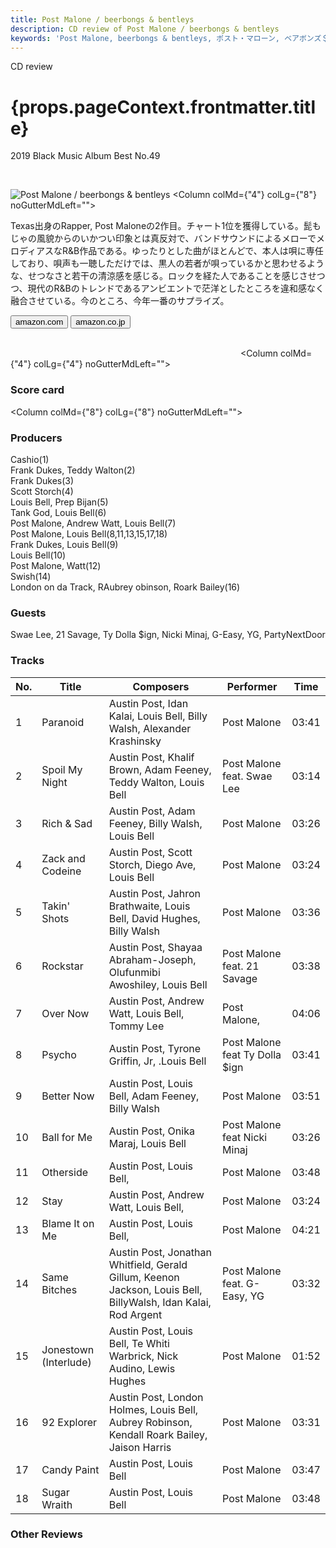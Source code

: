 ```yaml
---
title: Post Malone / beerbongs & bentleys
description: CD review of Post Malone / beerbongs & bentleys
keywords: 'Post Malone, beerbongs & bentleys, ポスト・マローン, ベアボンズ＄ベントレイズ'
---
```





<p className="largeP">CD review</p>
<h1 className="h1--no--margin">{props.pageContext.frontmatter.title}</h1>
<p className="largeP"><Link to="/best50/2018/">2019 Black Music Album Best No.49</Link></p>

<br/>
<Row  className="image-card-group">
	<Column colMd={"3"} colLg={"4"} noGutterMdLeft="">
       <ImageCard>

![Post Malone / beerbongs & bentleys](../../images/cd/postmalone1L.jpg) 
</ImageCard>
	</Column>
	<Column colMd={"4"} colLg={"8"} noGutterMdLeft="">
	  <p>
	    Texas出身のRapper, Post Maloneの2作目。チャート1位を獲得している。髭もじゃの風貌からのいかつい印象とは真反対で、バンドサウンドによるメローでメロディアスなR&B作品である。ゆったりとした曲がほとんどで、本人は唄に専任しており、唄声も一聴しただけでは、黒人の若者が唄っているかと思わせるような、せつなさと若干の清涼感を感じる。ロックを経た人であることを感じさせつつ、現代のR&Bのトレンドであるアンビエントで茫洋としたところを違和感なく融合させている。今のところ、今年一番のサプライズ。
    </p>
    <div>
	    <Button href="https://amzn.to/2BC5ttL" kind="primary" size="small" renderIcon={ArrowUpRight24}>
        amazon.com
      </Button>
      <Button href="https://amzn.to/2ZDZyfE" kind="secondary" size="small" renderIcon={ArrowUpRight24}>
        amazon.co.jp
       </Button>
	  </div>
	  <a href="https://geo.music.apple.com/jp/album/beerbongs-bentleys/1373516902?mt=1&app=music&ls=1&at=11lcug" style="display:inline-block;overflow:hidden;background:url(https://linkmaker.itunes.apple.com/ja-jp/lockup.svg?releaseDate=2018-04-27&kind=album&bubble=apple_music&style=mono-black) no-repeat;width:180px;height:45px;"></a>
    <a href="https://geo.music.apple.com/jp/album/beerbongs-bentleys/1373516902?app=itunes&at=11lcug" style="display:inline-block;overflow:hidden;background:url(https://linkmaker.itunes.apple.com/ja-jp/badge-lrg.svg?releaseDate=2018-04-27T00:00:00Z&kind=album&bubble=itunes_music) no-repeat;width:180px;height:41px;"></a>
  </Column>
</Row>
<Row >
  <Column colMd={"4"} colLg={"4"} noGutterMdLeft="">
    <div>
      <h3>Score card</h3>
	    <SliderJS1 value="4" />
      <SliderJS2 value="2" />
	    <SliderJS3 value="1" />
      <SliderJS4 value="8" />
    </div>
  </Column>
  <Column colMd={"8"} colLg={"8"} noGutterMdLeft="">
    <div>
      <h3>Producers</h3>
      <p>
        Cashio(1)
        <br/>Frank Dukes, Teddy Walton(2)
        <br/>Frank Dukes(3)
        <br/>Scott Storch(4)
        <br/>Louis Bell, Prep Bijan(5)
        <br/>Tank God, Louis Bell(6)
        <br/>Post Malone, Andrew Watt, Louis Bell(7)
        <br/>Post Malone, Louis Bell(8,11,13,15,17,18)
        <br/>Frank Dukes, Louis Bell(9)
        <br/>Louis Bell(10)
        <br/>Post Malone, Watt(12)
        <br/>Swish(14)
        <br/>London on da Track, RAubrey obinson, Roark Bailey(16)</p>
      <h3>Guests</h3>
      <p>
        Swae Lee, 21 Savage, Ty Dolla $ign, Nicki Minaj, G-Easy, YG, PartyNextDoor
      </p>
    </div>
  </Column>
</Row>

<h3>Tracks</h3>

|	No. |	 Title                |	 Composers                                                                                                     |	 Performer                    |	 Time	|
| --- |	--------------------- |	-------------------------------------------------------------------------------------------------------------- | ------------------------------ | ----- |
|	1	  |	Paranoid             	| Austin Post, Idan Kalai, Louis Bell, Billy Walsh, Alexander Krashinsky                                         | Post Malone                    | 03:41 |
|	2	  |	Spoil My Night       	| Austin Post, Khalif Brown, Adam Feeney, Teddy Walton, Louis Bell                                               | Post Malone feat. Swae Lee     | 03:14 |
|	3	  |	Rich & Sad           	| Austin Post, Adam Feeney, Billy Walsh, Louis Bell                                                              | Post Malone                    | 03:26 |
|	4	  |	Zack and Codeine     	| Austin Post, Scott Storch, Diego Ave, Louis Bell                                                               | Post Malone                    | 03:24 |
|	5	  |	Takin' Shots         	| Austin Post, Jahron Brathwaite, Louis Bell, David Hughes, Billy Walsh                                          | Post Malone                    | 03:36 |
|	6	  |	Rockstar             	| Austin Post, Shayaa Abraham-Joseph, Olufunmibi Awoshiley, Louis Bell                                           | Post Malone feat. 21 Savage    | 03:38 |
|	7	  |	Over Now             	| Austin Post, Andrew Watt, Louis Bell, Tommy Lee                                                                | Post Malone,                   | 04:06 |
|	8	  |	Psycho               	| Austin Post, Tyrone Griffin, Jr, .Louis Bell                                                                   | Post Malone feat Ty Dolla $ign | 03:41 |
|	9	  |	Better Now           	| Austin Post, Louis Bell, Adam Feeney, Billy Walsh                                                              | Post Malone                    | 03:51 |
|	10	|	Ball for Me          	| Austin Post, Onika Maraj, Louis Bell                                                                           | Post Malone feat Nicki Minaj   | 03:26 |
|	11	|	Otherside            	| Austin Post, Louis Bell,                                                                                       | Post Malone                    | 03:48 |
|	12	|	Stay                 	| Austin Post, Andrew Watt, Louis Bell,                                                                          | Post Malone                    | 03:24 |
|	13	|	Blame It on Me       	| Austin Post, Louis Bell,                                                                                       | Post Malone                    | 04:21 |
|	14	|	Same Bitches         	| Austin Post, Jonathan Whitfield, Gerald Gillum, Keenon Jackson, Louis Bell, BillyWalsh, Idan Kalai, Rod Argent | Post Malone feat. G-Easy, YG   | 03:32 |
|	15	|	Jonestown (Interlude)	| Austin Post, Louis Bell, Te Whiti Warbrick, Nick Audino, Lewis Hughes                                          | Post Malone                    | 01:52 |
|	16	|	92 Explorer          	| Austin Post, London Holmes, Louis Bell, Aubrey Robinson, Kendall Roark Bailey, Jaison Harris                   | Post Malone                    | 03:31 |
|	17	|	Candy Paint          	| Austin Post, Louis Bell                                                                                        | Post Malone                    | 03:47 |
|	18	|	Sugar Wraith         	| Austin Post, Louis Bell                                                                                        | Post Malone                    | 03:48	|

<h3>Other Reviews</h3>

<Row>
<Column colMd={3} colLg={3} noGutterMdLeft>
<Review1 />
</Column>
</Row>